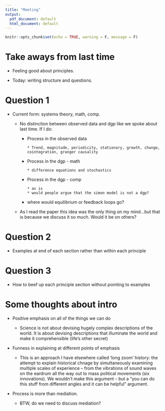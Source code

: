 ```yaml
---
title: "Meeting"
output:
  pdf_document: default
  html_document: default
---
```


```r
knitr::opts_chunk$set(echo = TRUE, warning = F, message = F)
```

# Take aways from last time

* Feeling good about principles. 

* Today: writing structure and questions.


# Question 1

* Current form: systems theory, math, comp. 

    + No distinction between observed data and dgp like we spoke about last time. If I do:
        
        + Process in the observed data
        
              * Trend, magnitude, periodicity, stationary, growth, change, cointegration, granger causality
        
        + Process in the dgp - math
        
              * difference equations and stochastics
              
        + Process in the dgp - comp
        
              * as is
              * would people argue that the simon model is not a dgp?
              
        + where would equilibrium or feedback loops go?
    
    + As I read the paper this idea was the only thing on my mind...but that is because we discuss it so much. Would it be on others?
              
              
# Question 2

* Examples at end of each section rather than within each principle

# Question 3

* How to beef up each principle section without pointing to examples

# Some thoughts about intro

* Positive emphasis on all of the things we can do

    + Science is not about devising hugely complex descriptions of the world. It is about devising descriptions that illuminate the world and make it comprehensible (life's other secret)
    
* Funness in explaining at different points of emphasis

    + This is an approach I have elsewhere called 'long zoom' history: the attempt to explain historical chnage by simultaneously examining multiple scales of experience -- from the vibrations of sound waves on the eardrum all the way out to mass political movements (six innovations). We wouldn't make this argument -- but a "you can do this stuff from different angles and it can be helpful" argument.
    
* Process is more than mediation.

    + BTW, do we need to discuss mediation?
    


